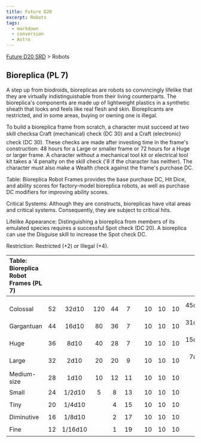 ```yaml
---
title: Future D20
excerpt: Robots
tags:
  - markdown
  - conversion
  - Astro
---
```






[Future D20 SRD]( / ) > Robots




## Bioreplica (PL 7)


A step up from biodroids, bioreplicas are robots so convincingly lifelike that they are virtually indistinguishable from their living counterparts. The bioreplica's components are made up of lightweight plastics in a synthetic sheath that looks and feels like real flesh and skin. Bioreplicants are restricted, and in some areas, buying or owning one is illegal.


To build a bioreplica frame from scratch, a character must succeed at two skill checksa Craft (mechanical) check (DC 30) and a Craft (electronic) check (DC 30). These checks are made after investing time in the frame's construction: 48 hours for a Large or smaller frame or 72 hours for a Huge or larger frame. A character without a mechanical tool kit or electrical tool kit takes a '4 penalty on the skill check ('8 if the character has neither). The character must also make a Wealth check against the frame's purchase DC.


Table: Bioreplica Robot Frames provides the base purchase DC, Hit Dice, and ability scores for factory-model bioreplica robots, as well as purchase DC modifiers for improving ability scores.


Critical Systems: Although they are constructs, bioreplicas have vital areas and critical systems. Consequently, they are subject to critical hits.


Lifelike Appearance: Distinguishing a bioreplica from members of its emulated species requires a successful Spot check (DC 20). A bioreplica can use the Disguise skill to increase the Spot check DC.


Restriction: Restricted (+2) or Illegal (+4).


| Table: Bioreplica Robot Frames (PL 7) |  |  |  |  |  |  |  |  |  |  |
| :--------------------------------------- | :--: | :--: | :--: | :--: | :--: | :--: | :--: | :--: | :--: | --: |
|  |  |  |  |  |  |  |  |  |  |  |
|  |  |  |  |  |  |  |  |  |  |  |
| Colossal | 52 | 32d10 | 120 | 44 | 7 |  | 10 | 10 | 10 | 45d10/+4 per HD |
| Gargantuan | 44 | 16d10 | 80 | 36 | 7 |  | 10 | 10 | 10 | 31d10/+3 per HD |
| Huge | 36 | 8d10 | 40 | 28 | 7 |  | 10 | 10 | 10 | 15d10/+2 per HD |
| Large | 32 | 2d10 | 20 | 20 | 9 |  | 10 | 10 | 10 | 7d10/+1 per HD |
| Medium-size | 28 | 1d10 | 10 | 12 | 11 |  | 10 | 10 | 10 |  |
| Small | 24 | 1/2d10 | 5 | 8 | 13 |  | 10 | 10 | 10 |  |
| Tiny | 20 | 1/4d10 |  | 4 | 15 |  | 10 | 10 | 10 |  |
| Diminutive | 16 | 1/8d10 |  | 2 | 17 |  | 10 | 10 | 10 |  |
| Fine | 12 | 1/16d10 |  | 1 | 19 |  | 10 | 10 | 10 |  |




